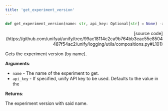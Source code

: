 ```yaml
---
title: 'get_experiment_version'
---
```


```python
def get_experiment_version(name: str, api_key: Optional[str] = None) -> int:
```

<p align="right">[source code](https://github.com/unifyai/unify/tree/99ac18114c2ca9b764bb3eac55e8504487f54ac2/unify/logging/utils/compositions.py#L101)</p>

Gets the experiment version (by name).

**Arguments**:

- `name` - The name of the experiment to get.
- `api_key` - If specified, unify API key to be used. Defaults to the value in the



**Returns**:

The experiment version with said name.